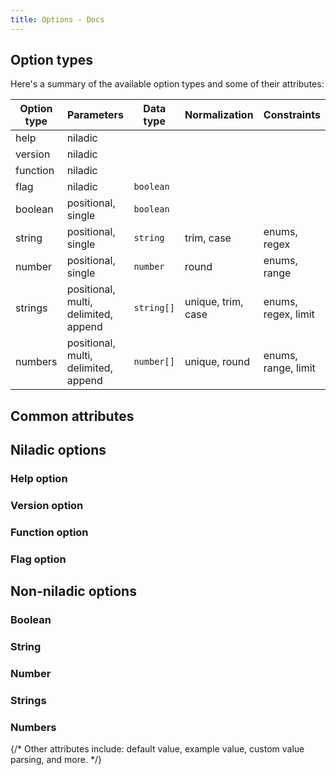 ```yaml
---
title: Options - Docs
---
```


## Option types

Here's a summary of the available option types and some of their attributes:

| Option type | Parameters                           | Data type  | Normalization      | Constraints         |
| ----------- | ------------------------------------ | ---------- | ------------------ | ------------------- |
| help        | niladic                              |            |                    |                     |
| version     | niladic                              |            |                    |                     |
| function    | niladic                              |            |                    |                     |
| flag        | niladic                              | `boolean`  |                    |                     |
| boolean     | positional, single                   | `boolean`  |                    |                     |
| string      | positional, single                   | `string`   | trim, case         | enums, regex        |
| number      | positional, single                   | `number`   | round              | enums, range        |
| strings     | positional, multi, delimited, append | `string[]` | unique, trim, case | enums, regex, limit |
| numbers     | positional, multi, delimited, append | `number[]` | unique, round      | enums, range, limit |

## Common attributes

## Niladic options

### Help option

### Version option

### Function option

### Flag option

## Non-niladic options

### Boolean

### String

### Number

### Strings

### Numbers

{/* Other attributes include: default value, example value, custom value parsing, and more. */}
